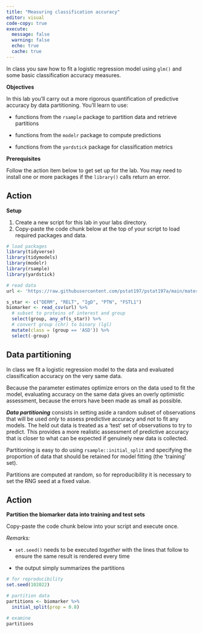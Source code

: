 ```yaml
---
title: "Measuring classification accuracy"
editor: visual
code-copy: true
execute:
  message: false
  warning: false
  echo: true
  cache: true
---
```


In class you saw how to fit a logistic regression model using `glm()` and some basic classification accuracy measures.

**Objectives**

In this lab you'll carry out a more rigorous quantification of predictive accuracy by data partitioning. You'll learn to use:

-   functions from the `rsample` package to partition data and retrieve partitions

-   functions from the `modelr` package to compute predictions

-   functions from the `yardstick` package for classification metrics

**Prerequisites**

Follow the action item below to get set up for the lab. You may need to install one or more packages if the `library()` calls return an error.

::: callout-important
## Action

**Setup**

1.  Create a new script for this lab in your labs directory.
2.  Copy-paste the code chunk below at the top of your script to load required packages and data.
:::

```r
# load packages
library(tidyverse)
library(tidymodels)
library(modelr)
library(rsample)
library(yardstick)

# read data
url <- 'https://raw.githubusercontent.com/pstat197/pstat197a/main/materials/labs/lab4-logistic/data/biomarker_clean.csv'

s_star <- c("DERM", "RELT", "IgD", "PTN", "FSTL1")
biomarker <- read_csv(url) %>%
  # subset to proteins of interest and group
  select(group, any_of(s_star)) %>%
  # convert group (chr) to binary (lgl)
  mutate(class = (group == 'ASD')) %>%
  select(-group)
```

## Data partitioning

In class we fit a logistic regression model to the data and evaluated classification accuracy on the very same data.

Because the parameter estimates optimize errors on the data used to fit the model, evaluating accuracy on the same data gives an overly optimistic assessment, because the errors have been made as small as possible.

***Data partitioning*** consists in setting aside a random subset of observations that will be used *only* to assess predictive accuracy and *not* to fit any models. The held out data is treated as a 'test' set of observations to try to predict. This provides a more realistic assessment of predictive accuracy that is closer to what can be expected if genuinely new data is collected.

Partitioning is easy to do using `rsample::initial_split` and specifying the proportion of data that should be retained for model fitting (the 'training' set).

Partitions are computed at random, so for reproducibility it is necessary to set the RNG seed at a fixed value.

::: callout-important
## Action

**Partition the biomarker data into training and test sets**

Copy-paste the code chunk below into your script and execute once.

*Remarks:*

-   `set.seed()` needs to be executed *together* with the lines that follow to ensure the same result is rendered every time

-   the output simply summarizes the partitions

```r
# for reproducibility
set.seed(102022)

# partition data
partitions <- biomarker %>%
  initial_split(prop = 0.8)

# examine
partitions
```
:::
